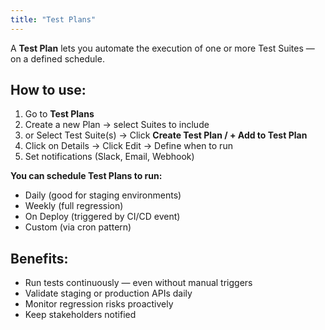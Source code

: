 ```yaml
---
title: "Test Plans"
---
```


A **Test Plan** lets you automate the execution of one or more Test Suites — on a defined schedule.

## How to use:

1. Go to **Test Plans**
2. Create a new Plan → select Suites to include
3. or Select Test Suite(s) → Click **Create Test Plan / \+ Add to Test Plan**
4. Click on Details → Click Edit → Define when to run
5. Set notifications (Slack, Email, Webhook)

**You can schedule Test Plans to run:**

- Daily (good for staging environments)
- Weekly (full regression)
- On Deploy (triggered by CI/CD event)
- Custom (via cron pattern)

## Benefits:

- Run tests continuously — even without manual triggers
- Validate staging or production APIs daily
- Monitor regression risks proactively
- Keep stakeholders notified